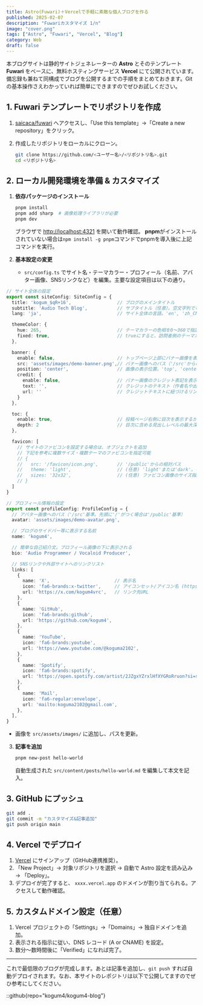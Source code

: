 ```yaml
---
title: Astro(Fuwari)＋Vercelで手軽に素敵な個人ブログを作る
published: 2025-02-07
description: "Fuwariカスタマイズ 1/n"
image: "cover.png"
tags: ["Astro", "Fuwari", "Vercel", "Blog"]
category: Web
draft: false
---
```


本ブログサイトは静的サイトジェネレーターの **Astro** とそのテンプレート **Fuwari** をベースに、無料ホスティングサービス **Vercel** にて公開されています。備忘録も兼ねて同構成でブログを公開するまでの手順をまとめておきます。Gitの基本操作さえわかっていれば簡単にできますのでぜひお試しください。

## 1. Fuwari テンプレートでリポジトリを作成

1. [saicaca/fuwari](https://github.com/saicaca/fuwari) へアクセスし、「Use this template」→「Create a new repository」をクリック。

2. 作成したリポジトリをローカルにクローン。
   ```bash
   git clone https://github.com/<ユーザー名>/<リポジトリ名>.git
   cd <リポジトリ名>
   ```

## 2. ローカル開発環境を準備 & カスタマイズ

1. **依存パッケージのインストール**  
   ```bash
   pnpm install
   pnpm add sharp  # 画像処理ライブラリが必要
   pnpm dev
   ```
   ブラウザで [http://localhost:4321](http://localhost:4321) を開いて動作確認。 **pnpm**がインストールされていない場合は`npm install -g pnpm`コマンドでpnpmを導入後に上記コマンドを実行。

2. **基本設定の変更**  
   - `src/config.ts` でサイト名・テーマカラー・プロフィール（名前、アバター画像、SNSリンクなど）を編集。主要な設定項目は以下の通り。
  
```typescript
// サイト全体の設定
export const siteConfig: SiteConfig = {
  title: 'kogum_$qR+16',                 // ブログのメインタイトル
  subtitle: 'Audio Tech Blog',           // サブタイトル（任意）。空文字列でもOK
  lang: 'ja',                            // サイト全体の言語。'en', 'zh_CN', 'zh_TW', 'ja', 'ko', 'es', 'th'など

  themeColor: {
    hue: 265,                            // テーマカラーの色相を0～360で指定（例: 0=赤, 200=ティール, 250=シアン, 345=ピンク）
    fixed: true,                         // trueにすると、訪問者側のテーマカラー変更UIを隠す
  },

  banner: {
    enable: false,                       // トップページ上部にバナー画像を表示する場合はtrueに
    src: 'assets/images/demo-banner.png',// バナー画像へのパス（'/src'からの相対パス。先頭に'/'が付く場合は'/public'基準）
    position: 'center',                  // 画像の表示位置。'top', 'center', 'bottom'のいずれか。デフォルトは'center'
    credit: {
      enable: false,                     // バナー画像のクレジット表記を表示するかどうか
      text: '',                          // クレジットのテキスト（作者名や出典など）
      url: ''                            // クレジットテキストに紐づけるリンク先URL
    }
  },

  toc: {
    enable: true,                        // 投稿ページ右側に目次を表示するかどうか
    depth: 2                             // 目次に含める見出しレベルの最大深度（1～3）
  },

  favicon: [
    // サイトのファビコンを設定する場合は、オブジェクトを追加
    // 下記を参考に複数サイズ・複数テーマのファビコンを指定可能
    // {
    //   src: '/favicon/icon.png',       // '/public'からの相対パス
    //   theme: 'light',                 // (任意) 'light'または'dark'。モード別にアイコンを変えたい場合に設定
    //   sizes: '32x32',                 // (任意) ファビコン画像のサイズ指定
    // }
  ]
}
```

```typescript
// プロフィール情報の設定
export const profileConfig: ProfileConfig = {
  // アバター画像へのパス（'/src'基準。先頭に'/'がつく場合は'/public'基準）
  avatar: 'assets/images/demo-avatar.png',

  // ブログのサイドバー等に表示する名前
  name: 'kogum4',

  // 簡単な自己紹介文。プロフィール画像の下に表示される
  bio: 'Audio Programmer / Vocaloid Producer',

  // SNSリンクや外部サイトへのリンクリスト
  links: [
    {
      name: 'X',                        // 表示名
      icon: 'fa6-brands:x-twitter',     // アイコンセット/アイコン名 (https://icones.js.org/参照)
      url: 'https://x.com/kogum4vrc',   // リンク先URL
    },
    {
      name: 'GitHub',
      icon: 'fa6-brands:github',
      url: 'https://github.com/kogum4',
    },
    {
      name: 'YouTube',
      icon: 'fa6-brands:youtube',
      url: 'https://www.youtube.com/@koguma2102',
    },
    {
      name: 'Spotify',
      icon: 'fa6-brands:spotify',
      url: 'https://open.spotify.com/artist/2JZgxYZrxlHfXYGRoRruon?si=skWqYMu0TAioPRpnmwMzFA',
    },
    {
      name: 'Mail',
      icon: 'fa6-regular:envelope',
      url: 'mailto:koguma2102@gmail.com',
    },
  ],
}

```

   - 画像を `src/assets/images/` に追加し、パスを更新。

3. **記事を追加**  
   ```bash
   pnpm new-post hello-world
   ```
   自動生成された `src/content/posts/hello-world.md` を編集して本文を記入。

## 3. GitHub にプッシュ

```bash
git add .
git commit -m "カスタマイズ&記事追加"
git push origin main
```

## 4. Vercel でデプロイ

1. [Vercel](https://vercel.com/) にサインアップ（GitHub連携推奨）。  
2. 「New Project」→ 対象リポジトリを選択 → 自動で Astro 設定を読み込み → 「Deploy」。  
3. デプロイが完了すると、 `xxxx.vercel.app` のドメインが割り当てられる。アクセスして動作確認。

## 5. カスタムドメイン設定（任意）

1. Vercel プロジェクトの「Settings」→「Domains」→ 独自ドメインを追加。  
2. 表示される指示に従い、DNS レコード (A or CNAME) を設定。  
3. 数分～数時間後に「Verified」になれば完了。
---
これで最低限のブログが完成します。あとは記事を追加し、`git push` すれば自動デプロイされます。なお、本サイトのレポジトリは以下で公開してますのでぜひ参考にしてください。

::github{repo="kogum4/kogum4-blog"}